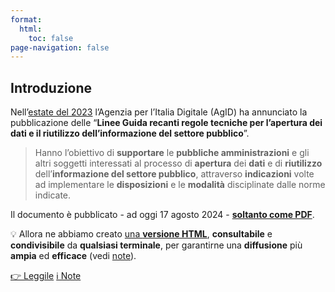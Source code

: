 ```yaml
---
format:
  html:
    toc: false
page-navigation: false
---
```


## Introduzione {.unnumbered}

Nell'[estate del 2023](https://www.agid.gov.it/it/agenzia/stampa-e-comunicazione/notizie/2023/08/03/open-data-agid-adotta-linee-guida) l'Agenzia per l'Italia Digitale (AgID) ha annunciato la pubblicazione delle "**Linee Guida recanti regole tecniche per l'apertura dei dati e il riutilizzo dell'informazione del settore pubblico**".

> Hanno l'obiettivo di **supportare** le **pubbliche amministrazioni** e gli altri soggetti interessati al processo di **apertura** dei **dati** e di **riutilizzo** dell'**informazione del settore pubblico**, attraverso **indicazioni** volte ad implementare le **disposizioni** e le **modalità** disciplinate dalle norme indicate.

Il documento è pubblicato - ad oggi 17 agosto 2024 - [**soltanto come PDF**](https://www.agid.gov.it/sites/agid/files/2024-05/lg-open-data_v.1.0_1.pdf).

💡 Allora ne abbiamo creato [una **versione HTML**](prefazione.qmd), **consultabile** e **condivisibile** da **qualsiasi terminale**, per garantirne una **diffusione** più **ampia** ed **efficace** (vedi [note](ndr.qmd)).

[👉 Leggile](prefazione.qmd){.btn-action-primary .btn-action .btn .btn-primary .btn-lg} [ℹ️ Note](ndr.qmd){.btn-action-primary .btn-action .btn .btn-secondary .btn-lg}

